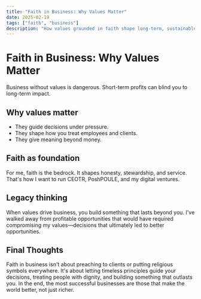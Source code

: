 ```yaml
---
title: "Faith in Business: Why Values Matter"
date: 2025-02-19
tags: ["faith", "business"]
description: "How values grounded in faith shape long-term, sustainable businesses."
---
```


# Faith in Business: Why Values Matter

Business without values is dangerous. Short-term profits can blind you to long-term impact.

## Why values matter
- They guide decisions under pressure.  
- They shape how you treat employees and clients.  
- They give meaning beyond money.  

## Faith as foundation
For me, faith is the bedrock. It shapes honesty, stewardship, and service. That's how I want to run CEOTR, PoshPOULE, and my digital ventures.

## Legacy thinking
When values drive business, you build something that lasts beyond you.
I've walked away from profitable opportunities that would have required compromising my values—decisions that ultimately led to better opportunities.

## Final Thoughts

Faith in business isn't about preaching to clients or putting religious symbols everywhere. It's about letting timeless principles guide your decisions, treating people with dignity, and building something that outlasts you. In the end, the most successful businesses are those that make the world better, not just richer.
